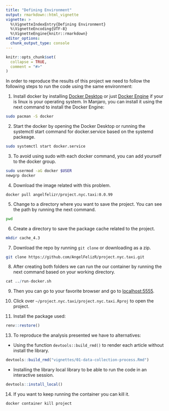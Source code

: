 ```yaml
---
title: "Defining Environment"
output: rmarkdown::html_vignette
vignette: >
  %\VignetteIndexEntry{Defining Environment}
  %\VignetteEncoding{UTF-8}
  %\VignetteEngine{knitr::rmarkdown}
editor_options: 
  chunk_output_type: console
---
```


```r
knitr::opts_chunk$set(
  collapse = TRUE,
  comment = "#>"
)
```

In order to reproduce the results of this project we need to follow the following steps to run the code using the same environment:

1. Install docker by installing [Docker Desktop](https://www.docker.com/products/docker-desktop/) or just [Docker Engine](https://docs.docker.com/engine/install/) if your is linux is your operating system. In Manjaro, you can install it using the next command to install the Docker Engine:

```bash
sudo pacman -S docker
```

2. Start the docker by opening the Docker Desktop or running the systemctl start command for docker.service based on the systemd packeage.

```bash
sudo systemctl start docker.service
```

3. To avoid using sudo with each docker command, you can add yourself to the docker group.

```bash
sudo usermod -aG docker $USER
newgrp docker
```

4. Download the image related with this problem.

```bas
docker pull angelfelizr/project.nyc.taxi:0.0.99                                  
```

5. Change to a directory where you want to save the project. You can see the path by running the next command.

```bash
pwd
```

6. Create a directory to save the package cache related to the project.

```bash
mkdir cache_4.3
```

7. Download the repo by running `git clone` or downloading as a zip.

```bash
git clone https://github.com/AngelFelizR/project.nyc.taxi.git
```

8. After creating both folders we can run the our container by running the next command based on your working directory.

```r
cat ../run-docker.sh
```

9. Then you can go to your favorite browser and go to [localhost:5555](http://localhost:5555/).

11. Click over `~/project.nyc.taxi/project.nyc.taxi.Rproj` to open the project.

12. Install the package used:

```r
renv::restore()
```

13. To reproduce the analysis presented we have to alternatives:

  - Using the function `devtools::build_rmd()` to render each article without install the library.

```r
devtools::build_rmd("vignettes/01-data-collection-process.Rmd")
```

  - Installing the library local library to be able to run the code in an interactive session.
  
```r
devtools::install_local()
```
  

14. If you want to keep running the container you can kill it.

```bash
docker container kill project
```
